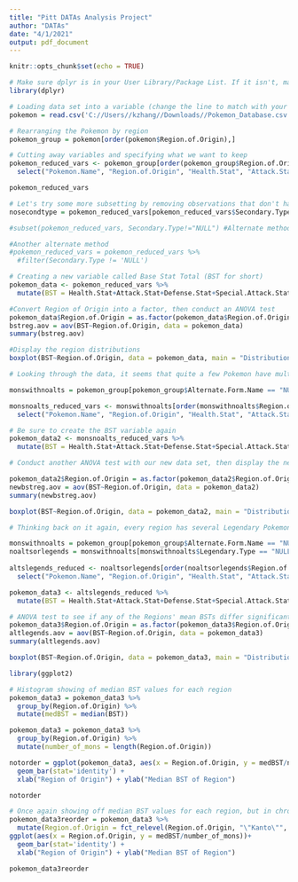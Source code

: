 ---
title: "Pitt DATAs Analysis Project"
author: "DATAs"
date: "4/1/2021"
output: pdf_document
---

```{r setup, include=FALSE}
knitr::opts_chunk$set(echo = TRUE)
```

```{r}
# Make sure dplyr is in your User Library/Package List. If it isn't, make sure to enter install.packages("dplyr") into your console. The dplyr package is incredibly useful, as it can make data set manipulation much simpler.
library(dplyr)

# Loading data set into a variable (change the line to match with your own device)
pokemon = read.csv('C://Users//kzhang//Downloads//Pokemon_Database.csv')

# Rearranging the Pokemon by region
pokemon_group = pokemon[order(pokemon$Region.of.Origin),]

# Cutting away variables and specifying what we want to keep
pokemon_reduced_vars <- pokemon_group[order(pokemon_group$Region.of.Origin),] %>%
  select("Pokemon.Name", "Region.of.Origin", "Health.Stat", "Attack.Stat","Defense.Stat", "Special.Attack.Stat", "Special.Defense.Stat", "Speed.Stat",  "Primary.Type", "Secondary.Type", "Catch.Rate")

pokemon_reduced_vars

```

```{r}
# Let's try some more subsetting by removing observations that don't have a secondary typing
nosecondtype = pokemon_reduced_vars[pokemon_reduced_vars$Secondary.Type != "NULL", ]

#subset(pokemon_reduced_vars, Secondary.Type!="NULL") #Alternate method

#Another alternate method
#pokemon_reduced_vars = pokemon_reduced_vars %>%
  #filter(Secondary.Type != 'NULL')

```

```{r}
# Creating a new variable called Base Stat Total (BST for short)
pokemon_data <- pokemon_reduced_vars %>%
  mutate(BST = Health.Stat+Attack.Stat+Defense.Stat+Special.Attack.Stat+Special.Defense.Stat+Speed.Stat)
```

```{r}
#Convert Region of Origin into a factor, then conduct an ANOVA test
pokemon_data$Region.of.Origin = as.factor(pokemon_data$Region.of.Origin)
bstreg.aov = aov(BST~Region.of.Origin, data = pokemon_data)
summary(bstreg.aov)

#Display the region distributions
boxplot(BST~Region.of.Origin, data = pokemon_data, main = "Distributions of BST Across Region", xlab = "Region of Origin", ylab = "Base Stat Total")
```
```{r}
# Looking through the data, it seems that quite a few Pokemon have multiple forms (alternate versions, Mega Evolutions, etc). Let's get rid of those.

monswithnoalts = pokemon_group[pokemon_group$Alternate.Form.Name == "NULL",]

monsnoalts_reduced_vars <- monswithnoalts[order(monswithnoalts$Region.of.Origin),] %>%
  select("Pokemon.Name", "Region.of.Origin", "Health.Stat", "Attack.Stat","Defense.Stat", "Special.Attack.Stat", "Special.Defense.Stat", "Speed.Stat",  "Primary.Type", "Secondary.Type", "Catch.Rate")

# Be sure to create the BST variable again
pokemon_data2 <- monsnoalts_reduced_vars %>%
  mutate(BST = Health.Stat+Attack.Stat+Defense.Stat+Special.Attack.Stat+Special.Defense.Stat+Speed.Stat)
```

```{r}
# Conduct another ANOVA test with our new data set, then display the new distributions.

pokemon_data2$Region.of.Origin = as.factor(pokemon_data2$Region.of.Origin)
newbstreg.aov = aov(BST~Region.of.Origin, data = pokemon_data2)
summary(newbstreg.aov)

boxplot(BST~Region.of.Origin, data = pokemon_data2, main = "Distributions of BST Across Region", xlab = "Region of Origin", ylab = "Base Stat Total")
```
```{r}
# Thinking back on it again, every region has several Legendary Pokemon with significantly higher than average BST (Base Stat Total). This could be skewing our data. Let's take our data set that already has the alternate forms removed, and remove the legendaries as well.

monswithnoalts = pokemon_group[pokemon_group$Alternate.Form.Name == "NULL",]
noaltsorlegends = monswithnoalts[monswithnoalts$Legendary.Type == "NULL",]
  
altslegends_reduced <- noaltsorlegends[order(noaltsorlegends$Region.of.Origin),] %>%
  select("Pokemon.Name", "Region.of.Origin", "Health.Stat", "Attack.Stat","Defense.Stat", "Special.Attack.Stat", "Special.Defense.Stat", "Speed.Stat",  "Primary.Type", "Secondary.Type", "Catch.Rate")

pokemon_data3 <- altslegends_reduced %>%
  mutate(BST = Health.Stat+Attack.Stat+Defense.Stat+Special.Attack.Stat+Special.Defense.Stat+Speed.Stat)
```

```{r}
# ANOVA test to see if any of the Regions' mean BSTs differ significantly from the rest
pokemon_data3$Region.of.Origin = as.factor(pokemon_data3$Region.of.Origin)
altlegends.aov = aov(BST~Region.of.Origin, data = pokemon_data3)
summary(altlegends.aov)

boxplot(BST~Region.of.Origin, data = pokemon_data3, main = "Distributions of BST Across Region", xlab = "Region of Origin", ylab = "Base Stat Total")
```

```{r}
library(ggplot2)
```

```{r}
# Histogram showing of median BST values for each region
pokemon_data3 = pokemon_data3 %>% 
  group_by(Region.of.Origin) %>% 
  mutate(medBST = median(BST))

pokemon_data3 = pokemon_data3 %>%
  group_by(Region.of.Origin) %>%
  mutate(number_of_mons = length(Region.of.Origin))

notorder = ggplot(pokemon_data3, aes(x = Region.of.Origin, y = medBST/number_of_mons))+
  geom_bar(stat='identity') +
  xlab("Region of Origin") + ylab("Median BST of Region")

notorder 
```


```{r}
# Once again showing off median BST values for each region, but in chronological order
pokemon_data3reorder = pokemon_data3 %>%
  mutate(Region.of.Origin = fct_relevel(Region.of.Origin, "\"Kanto\"", "\"Johto\"", "\"Hoenn\"", "\"Sinnoh\"", "\"Unova\"", "\"Kalos\"", "\"Alola\"", "\"Galar\"")) %>%
ggplot(aes(x = Region.of.Origin, y = medBST/number_of_mons))+
  geom_bar(stat='identity') +
  xlab("Region of Origin") + ylab("Median BST of Region")

pokemon_data3reorder
```


